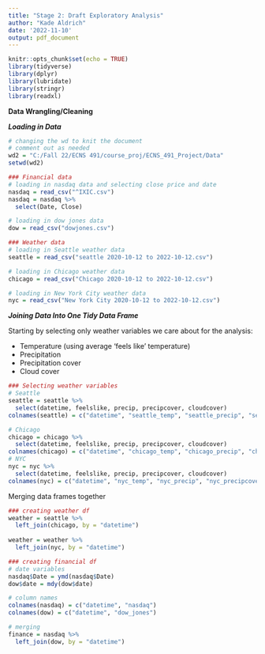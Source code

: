 ```yaml
---
title: "Stage 2: Draft Exploratory Analysis"
author: "Kade Aldrich"
date: '2022-11-10'
output: pdf_document
---
```


```r
knitr::opts_chunk$set(echo = TRUE)
library(tidyverse)
library(dplyr)
library(lubridate)
library(stringr)
library(readxl)
```

**Data Wrangling/Cleaning**

***Loading in Data***

```r
# changing the wd to knit the document
# comment out as needed
wd2 = "C:/Fall 22/ECNS 491/course_proj/ECNS_491_Project/Data"
setwd(wd2)

### Financial data
# loading in nasdaq data and selecting close price and date
nasdaq = read_csv("^IXIC.csv")
nasdaq = nasdaq %>%
  select(Date, Close)

# loading in dow jones data
dow = read_csv("dowjones.csv")

### Weather data
# loading in Seattle weather data
seattle = read_csv("seattle 2020-10-12 to 2022-10-12.csv")

# loading in Chicago weather data
chicago = read_csv("Chicago 2020-10-12 to 2022-10-12.csv")

# loading in New York City weather data
nyc = read_csv("New York City 2020-10-12 to 2022-10-12.csv")
```

***Joining Data Into One Tidy Data Frame***

Starting by selecting only weather variables we care about for the analysis:

-   Temperature (using average 'feels like' temperature)
-   Precipitation
-   Precipitation cover
-   Cloud cover

```r
### Selecting weather variables
# Seattle
seattle = seattle %>%
  select(datetime, feelslike, precip, precipcover, cloudcover)
colnames(seattle) = c("datetime", "seattle_temp", "seattle_precip", "seattle_precipcover", "seattle_cloudcover")

# Chicago
chicago = chicago %>%
  select(datetime, feelslike, precip, precipcover, cloudcover)
colnames(chicago) = c("datetime", "chicago_temp", "chicago_precip", "chicago_precipcover", "chicago_cloudcover")
# NYC
nyc = nyc %>%
  select(datetime, feelslike, precip, precipcover, cloudcover)
colnames(nyc) = c("datetime", "nyc_temp", "nyc_precip", "nyc_precipcover", "nyc_cloudcover")
```

Merging data frames together
```r
### creating weather df
weather = seattle %>% 
  left_join(chicago, by = "datetime")
  
weather = weather %>%
  left_join(nyc, by = "datetime")

### creating financial df
# date variables
nasdaq$Date = ymd(nasdaq$Date)
dow$date = mdy(dow$date)

# column names
colnames(nasdaq) = c("datetime", "nasdaq")
colnames(dow) = c("datetime", "dow_jones")

# merging 
finance = nasdaq %>%
  left_join(dow, by = "datetime")
```
